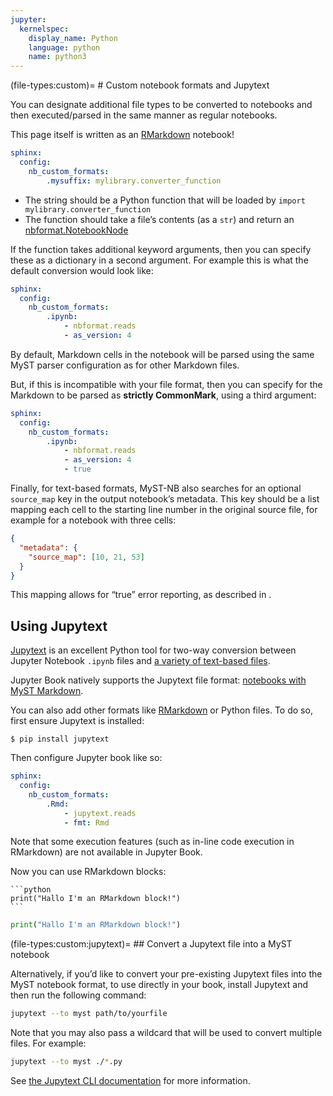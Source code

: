---
jupyter:
  kernelspec:
    display_name: Python
    language: python
    name: python3
---

(file-types:custom)=
# Custom notebook formats and Jupytext

You can designate additional file types to be converted to notebooks and then executed/parsed in the same manner as regular notebooks.

:::{tip}
This page itself is written as an [RMarkdown](https://rmarkdown.rstudio.com/) notebook!
:::

```yaml
sphinx:
  config:
    nb_custom_formats:
        .mysuffix: mylibrary.converter_function
```

- The string should be a Python function that will be loaded by `import mylibrary.converter_function`
- The function should take a file's contents (as a `str`) and return an [nbformat.NotebookNode](nbformat:api)

If the function takes additional keyword arguments, then you can specify these as a dictionary in a second argument.
For example this is what the default conversion would look like:

```yaml
sphinx:
  config:
    nb_custom_formats:
        .ipynb:
            - nbformat.reads
            - as_version: 4
```

:::{important}

By default, Markdown cells in the notebook will be parsed using the same MyST parser configuration as for other Markdown files.

But, if this is incompatible with your file format, then you can specify for the Markdown to be parsed as **strictly CommonMark**, using a third argument:

```yaml
sphinx:
  config:
    nb_custom_formats:
        .ipynb:
            - nbformat.reads
            - as_version: 4
            - true
```

:::

Finally, for text-based formats, MyST-NB also searches for an optional `source_map` key in the output notebook's metadata.
This key should be a list mapping each cell to the starting line number in the original source file, for example for a notebook with three cells:

```json
{
  "metadata": {
    "source_map": [10, 21, 53]
  }
}
```

This mapping allows for "true" error reporting, as described in [](myst-nb:myst/error-reporting).

## Using Jupytext

[Jupytext](https://jupytext.readthedocs.io/en/latest/) is an excellent Python tool for two-way conversion
between Jupyter Notebook `.ipynb` files and
[a variety of text-based files](https://jupytext.readthedocs.io/en/latest/formats.html).

Jupyter Book natively supports the Jupytext file format: [notebooks with MyST Markdown](./myst-notebooks.md).

You can also add other formats like [RMarkdown](https://rmarkdown.rstudio.com/) or Python files.
To do so, first ensure Jupytext is installed:

```console
$ pip install jupytext
```

Then configure Jupyter book like so:

```yaml
sphinx:
  config:
    nb_custom_formats:
        .Rmd:
            - jupytext.reads
            - fmt: Rmd
```

:::{warning}
Note that some execution features (such as in-line code execution in RMarkdown) are not available in Jupyter Book.
:::

Now you can use RMarkdown blocks:

    ```{python echo=TRUE}
    print("Hallo I'm an RMarkdown block!")
    ```

```{python echo=TRUE}
print("Hallo I'm an RMarkdown block!")
```


(file-types:custom:jupytext)=
## Convert a Jupytext file into a MyST notebook

Alternatively, if you'd like to convert your pre-existing Jupytext files into the MyST notebook format,
to use directly in your book, install Jupytext and then run the following command:

```bash
jupytext --to myst path/to/yourfile
```

Note that you may also pass a wildcard that will be used to convert multiple
files. For example:

```bash
jupytext --to myst ./*.py
```

See [the Jupytext CLI documentation](https://jupytext.readthedocs.io/en/latest/using-cli.html) for more information.
